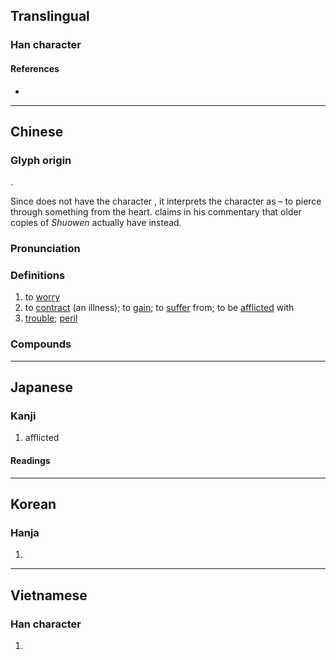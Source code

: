 {{character info/new}}
==Translingual==

===Han character===
{{Han char|rn=61|rad=心|as=07|sn=11|four=50336|canj=LLP|ids=⿱串心}}

====References====
* {{Han ref|kx=0388.160|dkj=10691|dj=0721.080|hdz=42300.090|uh=60A3|ud=24739|bh=B177|bd=45431}}

----

==Chinese==
{{zh-forms|alt=𢠶,𢤒}}

===Glyph origin===
{{Han etym}}
{{Han compound|串|心|ls=psc|c1=p|c2=s|t2=heart}}.

Since ''{{w|Shuowen}}'' does not have the character {{och-l|*串}}, it interprets the character as {{Han compound|吅|丨|心|c1=p|c2=s|c3=s|t3=heart}} – to pierce through something from the heart. {{w|Duan Yucai}} claims in his commentary that older copies of ''Shuowen'' actually have {{Han compound|毌|心|c1=p|c2=s|t1=to pierce through|t2=heart}} instead.

===Pronunciation===
{{zh-pron
|m=huàn
|m-s=
|c=waan6
|c-t=
|g=
|h=pfs=fam;gd=fam4
|j=
|mb=hūing
|md=huâng
|mn=hoān
|mn-t=huam6/huang6
|mn-t_note=huam6 - Chaozhou; huang6 - Shantou
|w=
|x=
|mc=y
|oc=y
|cat=v,n
}}

===Definitions===
{{zh-hanzi}}

# to [[worry]]
# to [[contract]] (an illness); to [[gain]]; to [[suffer]] from; to be [[afflicted]] with
# [[trouble]]; [[peril]]

===Compounds===
{{zh-der|患病|患難|患難見真情|外患|弭患|後顧之患|患難與共|心腹重患|不患|憂患意識|慮患|患者|患難相死|患難相扶|患難之交|患處|患苦|患難相恤|無患|心腹大患|心腹之患|後患無窮|弭患無形|人滿為患|後患|傷患|共患難|患害|分憂共患|患得患失|共患|憂患|備嘗憂患|內憂外患|患難夫妻|內患|火患|未形之患|禍患|病患狀|疾患|救災恤患|為民除患|有備無患|災患|病患|水患|河魚之患|無患子|河患|民患淡食|杜絕後患|絕後患|覆餗之患|養虎留患|辟惡除患|西患|罹患|養虎貽患|腹心之患|除患興利|飽經憂患|養虎遺患|養癰貽患|養癰自患|養癰成患|重患|言出患入|隱患|邊患|防患未然|養癰遺患|肘腋之患|陽侯之患}}

{{zh-cat|Intermediate}}

----

==Japanese==

===Kanji===
{{ja-kanji|grade=c|rs=心07}}

# afflicted

====Readings====
{{ja-readings
|goon=げん
|kanon=かん
|kun=わずら-う, うれ-える, うれ-い
}}

----

==Korean==

===Hanja===
{{ko-hanja|hangeul=환|eumhun=|rv=hwan|mr=hwan|y=hwan}}

# {{defn|lang=ko|sort=心07}}

----

==Vietnamese==

===Han character===
{{vi-hantu|hoạn|rs=心07}}

# {{defn|lang=vi|sort=心07}}